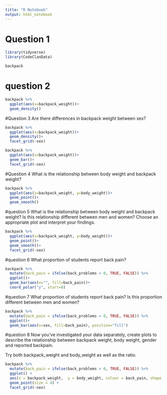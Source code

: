 ```yaml
---
title: "R Notebook"
output: html_notebook
---
```

# Question 1
```r
library(tidyverse)
library(CodeClanData)
```

```r
backpack
```

# question 2
```r
backpack %>% 
  ggplot(aes(x=backpack_weight))+
  geom_density()
```
#Question 3
Are there differences in backpack weight between sex?
```r
backpack %>% 
  ggplot(aes(x=backpack_weight))+
  geom_density()+
  facet_grid(~sex)
```
```r
backpack %>% 
  ggplot(aes(x=backpack_weight))+
  geom_bar()+
  facet_grid(~sex)
```

#Question 4
What is the relationship between body weight and backpack weight?
```r
backpack %>% 
  ggplot(aes(x=backpack_weight, y=body_weight))+
  geom_point()+
  geom_smooth()
```
#question 5
What is the relationship between body weight and backpack weight? Is this relationship different between men and women? Choose an appropriate plot and interpret your findings.
```r
backpack %>% 
  ggplot(aes(x=backpack_weight, y=body_weight))+
  geom_point()+
  geom_smooth()+
  facet_grid(~sex)
```
#question 6
What proportion of students report back pain?

```r
backpack %>% 
  mutate(back_pain = ifelse(back_problems > 0, TRUE, FALSE)) %>% 
  ggplot()+
  geom_bar(aes(x="", fill=back_pain))+
  coord_polar("y", start=0)
```
#question 7
What proportion of students report back pain? Is this proportion different between men and women?
```r
backpack %>% 
  mutate(back_pain = ifelse(back_problems > 0, TRUE, FALSE)) %>% 
  ggplot()+
  geom_bar(aes(x=sex, fill=back_pain), position="fill")
```

#question 8 
Now you’ve investigated your data separately, create plots to describe the relationship between backpack weight, body weight, gender and reported backpain.

Try both backpack_weight and body_weight as well as the ratio.
```r
backpack %>% 
  mutate(back_pain = ifelse(back_problems > 0, TRUE, FALSE)) %>% 
  ggplot() +
  aes(x = backpack_weight,  y = body_weight, colour = back_pain, shape = sex) +
  geom_point(size = 4) +
  facet_grid(~sex)
```
